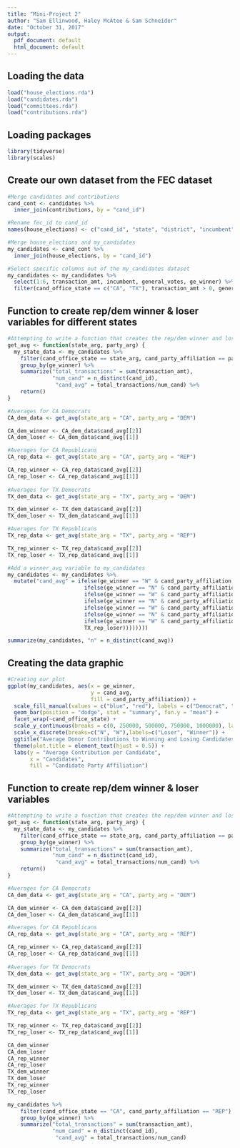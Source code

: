 ```yaml
---
title: "Mini-Project 2"
author: "Sam Ellinwood, Haley McAtee & Sam Schneider"
date: "October 31, 2017"
output:
  pdf_document: default
  html_document: default
---
```



## Loading the data

```r
load("house_elections.rda")
load("candidates.rda")
load("committees.rda")
load("contributions.rda")
```

## Loading packages 

```r
library(tidyverse)
library(scales)
```

## Create our own dataset from the FEC dataset

```r
#Merge candidates and contributions 
cand_cont <- candidates %>%
  inner_join(contributions, by = "cand_id")

#Rename fec_id to cand_id
names(house_elections) <- c("cand_id", "state", "district", "incumbent", "candidate_name", "party", "primary_votes", "runoff_votes", "general_votes","ge_winner")

#Merge house_elections and my_candidates
my_candidates <- cand_cont %>%
  inner_join(house_elections, by = "cand_id")

#Select specific columns out of the my_candidates dataset
my_candidates <- my_candidates %>%
  select(1:6, transaction_amt, incumbent, general_votes, ge_winner) %>%
  filter(cand_office_state == c("CA", "TX"), transaction_amt > 0, general_votes > 0, cand_party_affiliation == "DEM" | cand_party_affiliation == "REP")
```

## Function to create rep/dem winner & loser variables for different states

```r
#Attempting to write a function that creates the rep/dem winner and loser variables
get_avg <- function(state_arg, party_arg) {
  my_state_data <- my_candidates %>%
    filter(cand_office_state == state_arg, cand_party_affiliation == party_arg) %>%
    group_by(ge_winner) %>%
    summarize("total_transactions" = sum(transaction_amt),
              "num_cand" = n_distinct(cand_id),
               "cand_avg" = total_transactions/num_cand) %>%
    return()
}  
```

```r
#Averages for CA Democrats
CA_dem_data <- get_avg(state_arg = "CA", party_arg = "DEM")

CA_dem_winner <- CA_dem_data$cand_avg[[2]]
CA_dem_loser <- CA_dem_data$cand_avg[[1]]

#Averages for CA Republicans
CA_rep_data <- get_avg(state_arg = "CA", party_arg = "REP")

CA_rep_winner <- CA_rep_data$cand_avg[[2]]
CA_rep_loser <- CA_rep_data$cand_avg[[1]]
  
#Averages for TX Democrats
TX_dem_data <- get_avg(state_arg = "TX", party_arg = "DEM")

TX_dem_winner <- TX_dem_data$cand_avg[[2]]
TX_dem_loser <- TX_dem_data$cand_avg[[1]]

#Averages for TX Republicans
TX_rep_data <- get_avg(state_arg = "TX", party_arg = "REP")

TX_rep_winner <- TX_rep_data$cand_avg[[2]]
TX_rep_loser <- TX_rep_data$cand_avg[[1]]
```

```r
#Add a winner_avg variable to my_candidates
my_candidates <- my_candidates %>%
  mutate("cand_avg" = ifelse(ge_winner == "W" & cand_party_affiliation == "DEM" & cand_office_state == "CA", CA_dem_winner,
                        ifelse(ge_winner == "N" & cand_party_affiliation == "DEM" & cand_office_state == "CA", CA_dem_loser,
                        ifelse(ge_winner == "W" & cand_party_affiliation == "REP" & cand_office_state == "CA", CA_rep_winner,
                        ifelse(ge_winner == "N" & cand_party_affiliation == "REP" & cand_office_state == "CA", CA_rep_loser, 
                        ifelse(ge_winner == "W" & cand_party_affiliation == "DEM" & cand_office_state == "TX", TX_dem_winner,
                        ifelse(ge_winner == "N" & cand_party_affiliation == "DEM" & cand_office_state == "TX", TX_dem_loser,
                        ifelse(ge_winner == "W" & cand_party_affiliation == "REP" & cand_office_state == "TX", TX_rep_winner,       
                        TX_rep_loser))))))))

summarize(my_candidates, "n" = n_distinct(cand_avg))
```

## Creating the data graphic 

```r
#Creating our plot
ggplot(my_candidates, aes(x = ge_winner, 
                          y = cand_avg, 
                          fill = cand_party_affiliation)) +
  scale_fill_manual(values = c("blue", "red"), labels = c("Democrat", "Republican")) +
  geom_bar(position = "dodge", stat = "summary", fun.y = "mean") +
  facet_wrap(~cand_office_state) +
  scale_y_continuous(breaks = c(0, 250000, 500000, 750000, 1000000), labels = dollar) +
  scale_x_discrete(breaks=c("N", "W"),labels=c("Loser", "Winner")) +
  ggtitle("Average Donor Contributions to Winning and Losing Candidates") +
  theme(plot.title = element_text(hjust = 0.5)) +
  labs(y = "Average Contribution per Candidate", 
       x = "Candidates", 
       fill = "Candidate Party Affiliation") 
```

## Function to create rep/dem winner & loser variables 

```r
#Attempting to write a function that creates the rep/dem winner and loser variables
get_avg <- function(state_arg, party_arg) {
  my_state_data <- my_candidates %>%
    filter(cand_office_state == state_arg, cand_party_affiliation == party_arg) %>%
    group_by(ge_winner) %>%
    summarize("total_transactions" = sum(transaction_amt),
              "num_cand" = n_distinct(cand_id),
               "cand_avg" = total_transactions/num_cand) %>%
    return()
}  
```

```r
#Averages for CA Democrats
CA_dem_data <- get_avg(state_arg = "CA", party_arg = "DEM")

CA_dem_winner <- CA_dem_data$cand_avg[[2]]
CA_dem_loser <- CA_dem_data$cand_avg[[1]]

#Averages for CA Republicans
CA_rep_data <- get_avg(state_arg = "CA", party_arg = "REP")

CA_rep_winner <- CA_rep_data$cand_avg[[2]]
CA_rep_loser <- CA_rep_data$cand_avg[[1]]
  
#Averages for TX Democrats
TX_dem_data <- get_avg(state_arg = "TX", party_arg = "DEM")

TX_dem_winner <- TX_dem_data$cand_avg[[2]]
TX_dem_loser <- TX_dem_data$cand_avg[[1]]

#Averages for TX Republicans
TX_rep_data <- get_avg(state_arg = "TX", party_arg = "REP")

TX_rep_winner <- TX_rep_data$cand_avg[[2]]
TX_rep_loser <- TX_rep_data$cand_avg[[1]]
```

```r
CA_dem_winner
CA_dem_loser
CA_rep_winner
CA_rep_loser
TX_dem_winner
TX_dem_loser
TX_rep_winner
TX_rep_loser
```

```r
my_candidates %>%
    filter(cand_office_state == "CA", cand_party_affiliation == "REP") %>%
    group_by(ge_winner) %>%
    summarize("total_transactions" = sum(transaction_amt),
              "num_cand" = n_distinct(cand_id),
               "cand_avg" = total_transactions/num_cand)
```